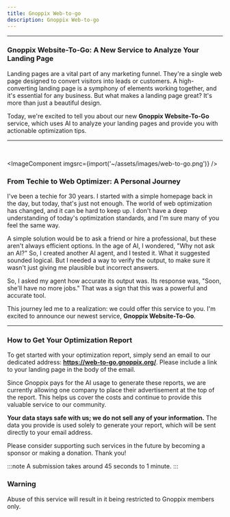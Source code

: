 ```yaml
---
title: Gnoppix Web-to-go   
description: Gnoppix Web-to-go  
---
```




------



### Gnoppix Website-To-Go: A New Service to Analyze Your Landing Page

Landing pages are a vital part of any marketing funnel. They're a single web page designed to convert visitors into leads or customers. A high-converting landing page is a symphony of elements working together, and it's essential for any business. But what makes a landing page great? It's more than just a beautiful design.

Today, we're excited to tell you about our new **Gnoppix Website-To-Go** service, which uses AI to analyze your landing pages and provide you with actionable optimization tips.

---


<br />

<ImageComponent imgsrc={import('~/assets/images/web-to-go.png')} />




### From Techie to Web Optimizer: A Personal Journey

I've been a techie for 30 years. I started with a simple homepage back in the day, but today, that's just not enough. The world of web optimization has changed, and it can be hard to keep up. I don't have a deep understanding of today's optimization standards, and I'm sure many of you feel the same way.

A simple solution would be to ask a friend or hire a professional, but these aren't always efficient options. In the age of AI, I wondered, "Why not ask an AI?" So, I created another AI agent, and I tested it. What it suggested sounded logical. But I needed a way to verify the output, to make sure it wasn't just giving me plausible but incorrect answers.

So, I asked my agent how accurate its output was. Its response was, "Soon, she'll have no more jobs." That was a sign that this was a powerful and accurate tool.

This journey led me to a realization: we could offer this service to you. I'm excited to announce our newest service, **Gnoppix Website-To-Go**.

---

### How to Get Your Optimization Report

To get started with your optimization report, simply send an email to our dedicated address: **https://web-to-go.gnoppix.org/**. Please include a link to your landing page in the body of the email.

Since Gnoppix pays for the AI usage to generate these reports, we are currently allowing one company to place their advertisement at the top of the report. This helps us cover the costs and continue to provide this valuable service to our community.

**Your data stays safe with us; we do not sell any of your information.** The data you provide is used solely to generate your report, which will be sent directly to your email address.

Please consider supporting such services in the future by becoming a sponsor or making a donation. Thank you!


:::note
A submission takes around 45 seconds to 1 minute.
:::


### Warning 
Abuse of this service will result in it being restricted to Gnoppix members only.


